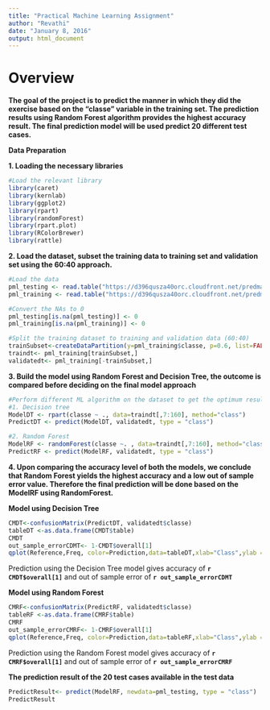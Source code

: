 ```yaml
---
title: "Practical Machine Learning Assignment"
author: "Revathi"
date: "January 8, 2016"
output: html_document
---
```

Overview
=================

**The goal of the project is to predict the manner in which they did the exercise based on the "classe" variable in the training set. The prediction results using Random Forest algorithm provides the highest accuracy result. The final prediction model will be used predict 20 different test cases.**

**Data Preparation**

**1. Loading the necessary libraries** 

```r
#Load the relevant library
library(caret)
library(kernlab)
library(ggplot2)
library(rpart)
library(randomForest)
library(rpart.plot)
library(RColorBrewer)
library(rattle)
```

**2. Load the dataset, subset the training data to training set and validation set using the 60:40 approach.** 
```r
#Load the data
pml_testing <- read.table("https://d396qusza40orc.cloudfront.net/predmachlearn/pml-testing.csv",header=TRUE, sep=",", na.strings=c("NA","#DIV/0!", ""))
pml_training <- read.table("https://d396qusza40orc.cloudfront.net/predmachlearn/pml-training.csv",header=TRUE, sep=",", na.strings=c("NA","#DIV/0!", ""))

#Convert the NAs to 0
pml_testing[is.na(pml_testing)] <- 0
pml_training[is.na(pml_training)] <- 0

#Split the training dataset to training and validation data (60:40)
trainSubset<-createDataPartition(y=pml_training$classe, p=0.6, list=FALSE)
traindt<- pml_training[trainSubset,]
validatedt<- pml_training[-trainSubset,]

```

**3. Build the model using Random Forest and Decision Tree, the outcome is compared before deciding on the final model approach**

```r
#Perform different ML algorithm on the dataset to get the optimum results
#1. Decision tree
ModelDT <- rpart(classe ~ ., data=traindt[,7:160], method="class")
PredictDT <- predict(ModelDT, validatedt, type = "class")

#2. Random Forest
ModelRF <- randomForest(classe ~. , data=traindt[,7:160], method="class")
PredictRF <- predict(ModelRF, validatedt, type = "class")

```
**4. Upon comparing the accuracy level of both the models, we conclude that Random Forest yields the highest accuracy and a low out of sample error value. Therefore the final prediction will be done based on the ModelRF using RandomForest.** 

**Model using Decision Tree**
```r
CMDT<-confusionMatrix(PredictDT, validatedt$classe)
tableDT <-as.data.frame(CMDT$table)
CMDT
out_sample_errorCDMT<- 1-CMDT$overall[1]
qplot(Reference,Freq, color=Prediction,data=tableDT,xlab="Class",ylab = "Count", main="Prediction with Decision Tree")

```

Prediction using the Decision Tree model gives accuracy of **`r CMDT$overall[1]`** and out of sample error of **`r out_sample_errorCDMT`**

**Model using Random Forest**

```r
CMRF<-confusionMatrix(PredictRF, validatedt$classe)
tableRF <-as.data.frame(CMRF$table)
CMRF
out_sample_errorCMRF<- 1-CMRF$overall[1]
qplot(Reference,Freq, color=Prediction,data=tableRF,xlab="Class",ylab = "Count",main="Prediction with Random Forest")

```

Prediction using the Random Forest model gives accuracy of **`r CMRF$overall[1]`** and out of sample error of **`r out_sample_errorCMRF`**

**The prediction result of the 20 test cases available in the test data**
```r
PredictResult<- predict(ModelRF, newdata=pml_testing, type = "class")
PredictResult
```



